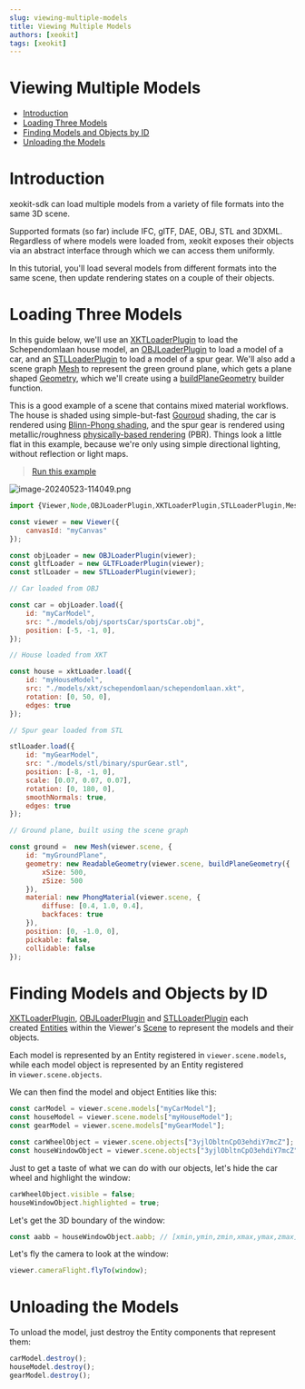 ```yaml
---
slug: viewing-multiple-models
title: Viewing Multiple Models
authors: [xeokit]
tags: [xeokit]
---
```


# Viewing Multiple Models

- [Introduction](#introduction)
- [Loading Three Models](#loading-three-models)
- [Finding Models and Objects by ID](#finding-models-and-objects-by-id)
- [Unloading the Models](#unloading-the-models)

# **Introduction**

xeokit-sdk can load multiple models from a variety of file formats into the same 3D scene.

Supported formats (so far) include IFC, glTF, DAE, OBJ, STL and 3DXML. Regardless of where models were loaded from, xeokit exposes their objects via an abstract interface through which we can access them uniformly.

In this tutorial, you'll load several models from different formats into the same scene, then update rendering states on a couple of their objects.

<!-- truncate -->

# Loading Three Models

In this guide below, we'll use an [XKTLoaderPlugin](https://xeokit.github.io/xeokit-sdk/docs/class/src/plugins/XKTLoaderPlugin/XKTLoaderPlugin.js~XKTLoaderPlugin.html) to load the Schependomlaan house model, an [OBJLoaderPlugin](https://xeokit.github.io/xeokit-sdk/docs/class/src/plugins/OBJLoaderPlugin/OBJLoaderPlugin.js~OBJLoaderPlugin.html) to load a model of a car, and an [STLLoaderPlugin](https://xeokit.github.io/xeokit-sdk/docs/class/src/plugins/STLLoaderPlugin/STLLoaderPlugin.js~STLLoaderPlugin.html) to load a model of a spur gear. We'll also add a scene graph [Mesh](https://xeokit.github.io/xeokit-sdk/docs/class/src/viewer/scene/mesh/Mesh.js~Mesh.html) to represent the green ground plane, which gets a plane shaped [Geometry](https://xeokit.github.io/xeokit-sdk/docs/class/src/viewer/scene/geometry/Geometry.js~Geometry.html), which we'll create using a [buildPlaneGeometry](https://xeokit.github.io/xeokit-sdk/docs/function/index.html#static-function-buildPlaneGeometry) builder function.

This is a good example of a scene that contains mixed material workflows. The house is shaded using simple-but-fast [Gouroud](https://en.wikipedia.org/wiki/Gouraud_shading) shading, the car is rendered using [Blinn-Phong shading](https://en.wikipedia.org/wiki/Blinn%E2%80%93Phong_reflection_model), and the spur gear is rendered using metallic/roughness [physically-based rendering](https://en.wikipedia.org/wiki/Physically_based_rendering) (PBR). Things look a little flat in this example, because we're only using simple directional lighting, without reflection or light maps.


> [Run this example](https://xeokit.github.io/xeokit-sdk/examples/#loading_MultipleModels)

![image-20240523-114049.png](./attachments/image-20240523-114049.png)

```js
import {Viewer,Node,OBJLoaderPlugin,XKTLoaderPlugin,STLLoaderPlugin,Mesh,buildPlaneGeometry,ReadableGeometry,PhongMaterial} from "https://cdn.jsdelivr.net/npm/@xeokit/xeokit-sdk/dist/xeokit-sdk.es.min.js";

const viewer = new Viewer({
    canvasId: "myCanvas"
});

const objLoader = new OBJLoaderPlugin(viewer);
const gltfLoader = new GLTFLoaderPlugin(viewer);
const stlLoader = new STLLoaderPlugin(viewer);

// Car loaded from OBJ

const car = objLoader.load({
    id: "myCarModel",
    src: "./models/obj/sportsCar/sportsCar.obj",
    position: [-5, -1, 0],
});

// House loaded from XKT

const house = xktLoader.load({
    id: "myHouseModel",
    src: "./models/xkt/schependomlaan/schependomlaan.xkt",
    rotation: [0, 50, 0],
    edges: true
});

// Spur gear loaded from STL

stlLoader.load({
    id: "myGearModel",
    src: "./models/stl/binary/spurGear.stl",
    position: [-8, -1, 0],
    scale: [0.07, 0.07, 0.07],
    rotation: [0, 180, 0],
    smoothNormals: true,
    edges: true
});

// Ground plane, built using the scene graph

const ground =  new Mesh(viewer.scene, {
    id: "myGroundPlane",
    geometry: new ReadableGeometry(viewer.scene, buildPlaneGeometry({
        xSize: 500,
        zSize: 500
    }),
    material: new PhongMaterial(viewer.scene, {
        diffuse: [0.4, 1.0, 0.4],
        backfaces: true
    }),
    position: [0, -1.0, 0],
    pickable: false,
    collidable: false
});
```

# **Finding Models and Objects by ID**

[XKTLoaderPlugin](https://xeokit.github.io/xeokit-sdk/docs/class/src/plugins/XKTLoaderPlugin/XKTLoaderPlugin.js~XKTLoaderPlugin.html), [OBJLoaderPlugin](https://xeokit.github.io/xeokit-sdk/docs/class/src/plugins/OBJLoaderPlugin/OBJLoaderPlugin.js~OBJLoaderPlugin.html) and [STLLoaderPlugin](https://xeokit.github.io/xeokit-sdk/docs/class/src/plugins/STLLoaderPlugin/STLLoaderPlugin.js~STLLoaderPlugin.html) each created [Entities](https://xeokit.github.io/xeokit-sdk/docs/class/src/viewer/scene/Entity.js~Entity.html) within the Viewer's [Scene](https://xeokit.github.io/xeokit-sdk/docs/class/src/viewer/scene/scene/Scene.js~Scene.html) to represent the models and their objects.

Each model is represented by an Entity registered in `viewer.scene.models`, while each model object is represented by an Entity registered in `viewer.scene.objects`.

We can then find the model and object Entities like this:

```js
const carModel = viewer.scene.models["myCarModel"];
const houseModel = viewer.scene.models["myHouseModel"];
const gearModel = viewer.scene.models["myGearModel"];

const carWheelObject = viewer.scene.objects["3yjlObltnCpO3ehdiY7mcZ"];
const houseWindowObject = viewer.scene.objects["3yjlObltnCpO3ehdiY7mcZ"];
```

Just to get a taste of what we can do with our objects, let's hide the car wheel and highlight the window:

```js
carWheelObject.visible = false;
houseWindowObject.highlighted = true;
```

Let's get the 3D boundary of the window:

```js
const aabb = houseWindowObject.aabb; // [xmin,ymin,zmin,xmax,ymax,zmax]
```

Let's fly the camera to look at the window:

```js
viewer.cameraFlight.flyTo(window);
```

# **Unloading the Models**

To unload the model, just destroy the Entity components that represent them:

```js
carModel.destroy();
houseModel.destroy();
gearModel.destroy();
```
